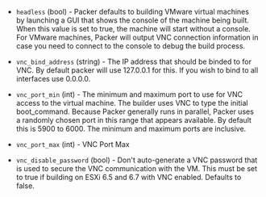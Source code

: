 <!-- Code generated from the comments of the RunConfig struct in builder/vmware/common/run_config.go; DO NOT EDIT MANUALLY -->

- `headless` (bool) - Packer defaults to building VMware virtual machines
  by launching a GUI that shows the console of the machine being built. When
  this value is set to true, the machine will start without a console. For
  VMware machines, Packer will output VNC connection information in case you
  need to connect to the console to debug the build process.

- `vnc_bind_address` (string) - The IP address that should be
  binded to for VNC. By default packer will use 127.0.0.1 for this. If you
  wish to bind to all interfaces use 0.0.0.0.

- `vnc_port_min` (int) - The minimum and maximum port
  to use for VNC access to the virtual machine. The builder uses VNC to type
  the initial boot_command. Because Packer generally runs in parallel,
  Packer uses a randomly chosen port in this range that appears available. By
  default this is 5900 to 6000. The minimum and maximum ports are
  inclusive.

- `vnc_port_max` (int) - VNC Port Max
- `vnc_disable_password` (bool) - Don't auto-generate a VNC password that
  is used to secure the VNC communication with the VM. This must be set to
  true if building on ESXi 6.5 and 6.7 with VNC enabled. Defaults to
  false.
